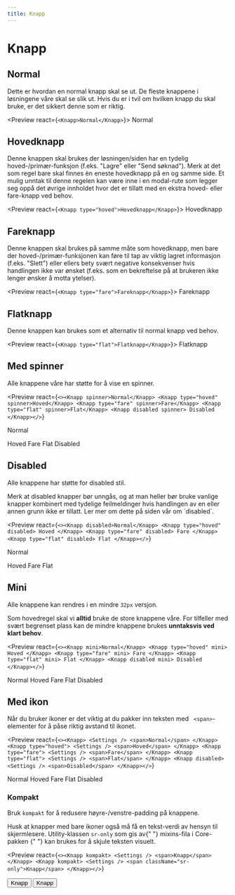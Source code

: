 ```yaml
---
title: Knapp
---
```


<!--
<Npm packName="nav-frontend-knapper" imports="Button" />
 -->

# Knapp

## Normal

Dette er hvordan en normal knapp skal se ut. De fleste knappene i løsningene våre skal se
slik ut. Hvis du er i tvil om hvilken knapp du skal bruke, er det sikkert denne som er
riktig.

<Preview react={`<Knapp>Normal</Knapp>`}>
  <Knapp>Normal</Knapp>
</Preview>

## Hovedknapp

Denne knappen skal brukes der løsningen/siden har en tydelig hoved-/primær-funksjon (f.eks.
"Lagre" eller "Send søknad"). Merk at det som regel bare skal finnes èn eneste hovedknapp
på en og samme side. Et mulig unntak til denne regelen kan være inne i en modal-rute som
legger seg oppå det øvrige innholdet hvor det er tillatt med en ekstra hoved- eller
fare-knapp ved behov.

<Preview react={`<Knapp type="hoved">Hovedknapp</Knapp>`}>
  <Knapp type="hoved">Hovedknapp</Knapp>
</Preview>

## Fareknapp

Denne knappen skal brukes på samme måte som hovedknapp, men bare der hoved-/primær-funksjonen
kan føre til tap av viktig lagret informasjon (f.eks. "Slett") eller ellers bety svært negative
konsekvenser hvis handlingen ikke var ønsket (f.eks. som en bekreftelse på at brukeren ikke lenger
ønsker å motta ytelser).

<Preview react={`<Knapp type="fare">Fareknapp</Knapp>`}>
  <Knapp type="fare">Fareknapp</Knapp>
</Preview>

## Flatknapp

Denne knappen kan brukes som et alternativ til normal knapp ved behov.

<Preview react={`<Knapp type="flat">Flatknapp</Knapp>`}>
  <Knapp type="flat">Flatknapp</Knapp>
</Preview>

## Med spinner

Alle knappene våre har støtte for å vise en spinner.

<Preview
  react={`<><Knapp spinner>Normal</Knapp>
  <Knapp type="hoved" spinner>Hoved</Knapp>
  <Knapp type="fare" spinner>Fare</Knapp>
  <Knapp type="flat" spinner>Flat</Knapp>
  <Knapp disabled spinner>
    Disabled
  </Knapp></>`}
>
  <Knapp spinner>Normal</Knapp>

<Knapp type="hoved" spinner>
  Hoved
</Knapp>

<Knapp type="fare" spinner>
  Fare
</Knapp>

<Knapp type="flat" spinner>
  Flat
</Knapp>

  <Knapp disabled spinner>
    Disabled
  </Knapp>
</Preview>

## Disabled

Alle knappene har støtte for disabled stil.

<Alert variant="warning">
  Merk at disabled knapper bør unngås, og at man heller bør bruke vanlige
  knapper kombinert med tydelige feilmeldinger hvis handlingen av en eller annen
  grunn ikke er tillatt. Ler mer om dette på
  <Link href="/accessibility/disabled">siden vår om `disabled`</Link>.
</Alert>

<Preview
  react={`<><Knapp disabled>Normal</Knapp>
  <Knapp type="hoved" disabled>
    Hoved
  </Knapp>
  <Knapp type="fare" disabled>
    Fare
  </Knapp>
  <Knapp type="flat" disabled>
    Flat
  </Knapp></>`}
>
  <Knapp disabled>Normal</Knapp>

<Knapp type="hoved" disabled>
  Hoved
</Knapp>

<Knapp type="fare" disabled>
  Fare
</Knapp>

  <Knapp type="flat" disabled>
    Flat
  </Knapp>
</Preview>

## Mini

Alle knappene kan rendres i en mindre `32px` versjon.

<Alert variant="warning">
  Som hovedregel skal vi <strong>alltid</strong> bruke de store knappene våre.
  For tilfeller med svært begrenset plass kan de mindre knappene brukes
  <strong> unntaksvis ved klart behov</strong>.
</Alert>

<Preview
  react={`<><Knapp mini>Normal</Knapp>
<Knapp type="hoved" mini>
  Hoved
</Knapp>
<Knapp type="fare" mini>
  Fare
</Knapp>
<Knapp type="flat" mini>
  Flat
</Knapp>
  <Knapp disabled mini>
    Disabled
  </Knapp></>`}
>
  <Knapp mini>Normal</Knapp>
  <Knapp type="hoved" mini>
    Hoved
  </Knapp>
  <Knapp type="fare" mini>
    Fare
  </Knapp>
  <Knapp type="flat" mini>
    Flat
  </Knapp>
  <Knapp disabled mini>
    Disabled
  </Knapp>
</Preview>

## Med ikon

<Alert variant="info">
  Når du bruker ikoner er det viktig at du pakker inn teksten med
  <code> &lt;span&gt;</code>-elementer for å påse riktig avstand til ikonet.
</Alert>

<Preview
  react={`<><Knapp>
    <Settings />
    <span>Normal</span>
  </Knapp>
<Knapp type="hoved">
  <Settings />
  <span>Hoved</span>
</Knapp>
<Knapp type="fare">
  <Settings />
  <span>Fare</span>
</Knapp>
<Knapp type="flat">
  <Settings />
  <span>Flat</span>
</Knapp>
  <Knapp disabled>
    <Settings />
    <span>Disabled</span>
  </Knapp></>`}
>
  <Knapp>
    <Settings />
    <span>Normal</span>
  </Knapp>
<Knapp type="hoved">
  <Settings />
  <span>Hoved</span>
</Knapp>

<Knapp type="fare">
  <Settings />
  <span>Fare</span>
</Knapp>

<Knapp type="flat">
  <Settings />
  <span>Flat</span>
</Knapp>

  <Knapp disabled>
    <Settings />
    <span>Disabled</span>
  </Knapp>
</Preview>

### Kompakt

Bruk `kompakt` for å redusere høyre-/venstre-padding på knappene.

<Alert variant="warning">
  Husk at knapper med bare ikoner også må få en tekst-verdi av hensyn til
  skjermlesere. Utility-klassen <code>sr-only</code> som gis av{" "}
  <Link href="https://github.com/navikt/nav-frontend-moduler/blob/master/packages/node_modules/nav-frontend-core/less/_mixins.less">
    mixins-fila i Core-pakken
  </Link>{" "}
  kan brukes for å skjule teksten visuelt.
</Alert>

<Preview
  react={`<><Knapp kompakt>
    <Settings />
    <span>Knapp</span>
  </Knapp>
  <Knapp kompakt>
    <Settings />
    <span className="sr-only">Knapp</span>
  </Knapp></>`}
>
  <button className="knapp knapp--kompakt">
    <Settings />
    <span>Knapp</span>
  </button>
  <button className="knapp knapp--kompakt">
    <Settings />
    <span className="sr-only">Knapp</span>
  </button>
</Preview>
